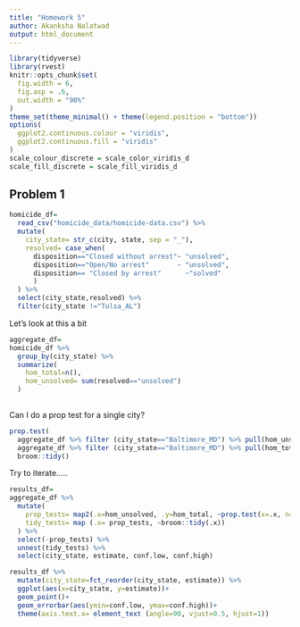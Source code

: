 ```yaml
---
title: "Homework 5"
author: Akanksha Nalatwad
output: html_document
---
```



```r
library(tidyverse)
library(rvest)
knitr::opts_chunk$set(
  fig.width = 6,
  fig.asp = .6,
  out.width = "90%"
)
theme_set(theme_minimal() + theme(legend.position = "bottom"))
options(
  ggplot2.continuous.colour = "viridis",
  ggplot2.continuous.fill = "viridis"
)
scale_colour_discrete = scale_color_viridis_d
scale_fill_discrete = scale_fill_viridis_d
```

## Problem 1

```r
homicide_df=
  read_csv("homicide_data/homicide-data.csv") %>% 
  mutate(
    city_state= str_c(city, state, sep = "_"),
    resolved= case_when(
      disposition=="Closed without arrest"~ "unsolved",
      disposition=="Open/No arrest"       ~ "unsolved",
      disposition== "Closed by arrest"      ~"solved"
      )
  ) %>% 
  select(city_state,resolved) %>% 
  filter(city_state !="Tulsa_AL")
```
Let's look at this a bit

```r
aggregate_df=
homicide_df %>% 
  group_by(city_state) %>% 
  summarize(
    hom_total=n(),
    hom_unsolved= sum(resolved=="unsolved")
  )
  
```

Can I do a prop test for a single city?

```r
prop.test(
  aggregate_df %>% filter (city_state=="Baltimore_MD") %>% pull(hom_unsolved),
  aggregate_df %>% filter (city_state=="Baltimore_MD") %>% pull(hom_total)) %>% 
  broom::tidy()
```

 
Try to iterate.....

```r
results_df=
aggregate_df %>% 
  mutate(
    prop_tests= map2(.x=hom_unsolved, .y=hom_total, ~prop.test(x=.x, n=.y)),
    tidy_tests= map (.x= prop_tests, ~broom::tidy(.x))
  ) %>% 
  select(-prop_tests) %>% 
  unnest(tidy_tests) %>% 
  select(city_state, estimate, conf.low, conf.high)
```


```r
results_df %>% 
  mutate(city_state=fct_reorder(city_state, estimate)) %>% 
  ggplot(aes(x=city_state, y=estimate))+
  geom_point()+
  geom_errorbar(aes(ymin=conf.low, ymax=conf.high))+
  theme(axis.text.x= element_text (angle=90, vjust=0.5, hjust=1))
```

